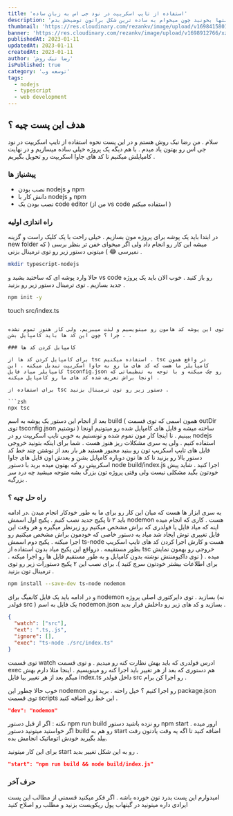 ```yaml
---
title: 'استفاده از تایپ اسکریپت در نود جی اس به زبان ساده'
description: 'اگه شما هم توی کانفیگ کردن تایپ اسکریپت در نود جی اس مشکل دارید این پست رو تا انتها بخونید چون میخوام به ساده ترین شکل براتون توضیحش بدم .'
thumbnail: 'https://res.cloudinary.com/rezankv/image/upload/v1698415801/nh2pdsgizlivtg1qmtjk.jpg'
banner: 'https://res.cloudinary.com/rezankv/image/upload/v1698912766/xzjiiyzhateg6xlvvvey.webp'
publishedAt: 2023-01-11
updatedAt: 2023-01-11
createdAt: 2023-01-11
author: 'رضا نیک روش'
isPublished: true
category: 'توسعه وب'
tags:
  - nodejs
  - typescript
  - web development
---
```


## هدف این پست چیه ؟

سلام . من رضا نیک روش هستم و در این پست نحوه استفاده از تایپ اسکریپت در نود جی اس رو بهتون یاد میدم . با هم دیگه یک پروژه خیلی ساده میسازیم و در نهایت کامپایلش میکنیم تا کد های جاوا اسکریپت رو تحویل بگیریم .

### پیشنیاز ها

- نصب بودن nodejs و npm
- دانش کار با nodejs و npm
- نصب بودن یک code editor (من از vs code استفاده میکنم )

### راه اندازی اولیه

در ابتدا باید یک پوشه برای پروژه مون بسازیم . خیلی راحت با یک کلیک راست و گزینه new folder میشه این کار رو انجام داد ولی اگر میخوای خفن تر بنظر برسی ( که نمیرسی 😂 ) میتونی دستور زیر رو توی ترمینال بزنی .

```zsh
mkdir typescript-nodejs
```

حالا وارد پوشه ای که ساختید بشید و vs code رو باز کنید .
خوب الان باید یک پروژه جدید بسازیم .
توی ترمینال دستور زیر رو بزنید .

```zsh
npm init -y
```


touch src/index.ts
```

توی این پوشه کد هامون رو مینویسیم و لذت میبریم. ولی کار هنوز تموم نشده . چرا ؟ چون این کد ها باید کامپایل بشن .

### کامپایل کردن کد ها

برای کامپایل کردن کد ها از tsc استفاده میکنیم . tsc در واقع همون کامپایلر ما هست که کد های ما رو به جاوا اسکریپت تبدیل میکنه . این کامپایلر میاد فایل tsconfig.json رو چک میکنه و با توجه به تنظیماتی که اونجا براش تعریف شده کد های ما رو کامپایل میکنه .

برای استفاده از tsc دستور زیر رو توی ترمینال بزنید .

```zsh
npx tsc
```

بعد از انجام این دستور یک پوشه به اسم build ( همون اسمی که توی قسمت outDir توی tsconfig.json نوشتیم ) ساخته میشه و فایل های کامپایل شده رو میتونیم اونجا ببینیم .
تا اینجا کار مون تموم شده و تونستیم به خوبی تایپ اسکریپت رو در nodejs استفاده کنیم . ولی یه سری مشکلات ریز هنوز هست . شما برای اینکه بتونید خروجی فایل های تایپ اسکریپ تون رو ببنید مجبور هستید هر بار بعد از نوشتن چند خط کد دستور بالا رو بزنید تا کد ها تون دوباره کامپایل بشن و بعدش اون فایل های جاوا اسکریپتی رو که بهتون میده برید با دستور node build/index.js اجرا کنید . شاید پیش خودتون بگید مشکلی نیست ولی وقتی پروژه تون بزرگ بشه متوجه میشید چه درد سر بزرگیه .

### راه حل چیه ؟

یه سری ابزار ها هست که میان این کار رو برای ما به طور خودکار انجام میدن .در ادامه باید ۲ تا پکیج جدید نصب کنیم . پکیج اول اسمش nodemon هست . کاری که انجام میده اینه که میاد فایل یا فولدری که براش مشخص میکنیم رو زیرنظر میگیره و هر وقت این فایل تغییری توش ایجاد شد میاد یه دستور خاصی که خودمون براش مشخص میکنیم رو اجرا میکنه .
پکیج دوم اسمش ts-node هست و کارش اجرا کردن کد های تایپ اسکریپ بطور مستقیمه . درواقع این پکیج میاد بدون استفاده از tsc خروجی رو بهمون نمایش میده . ( توی داکیومنتش نوشته بدون کامپایل و به طور مستقیم فایل ها رو اجرا میکنه . برای اطلاعات بیشتر خودتون سرچ کنید ).
برای نصب این ۲ پکیج دستورات زیر رو توی ترمینال تون بزنید .

```zsh
npm install --save-dev ts-node nodemon
```

و در ادامه باید یک فایل کانفیگ برای nodemon بسازید . توی دایرکتوری اصلی پروژه (نه فولدر src ) یک فایل به اسم nodemon.json بسازید و کد های زیر رو داخلش قرار بدید .

```json
{
  "watch": ["src"],
  "ext": ".ts,.js",
  "ignore": [],
  "exec": "ts-node ./src/index.ts"
}
```

توی قسمت watch ادرس فولدری که باید بهش نظارت کنه رو میدیم . و توی قسمت exec هم دستوری که بعد از هر تغییر باید اجرا کنه رو مینویسیم . اینجا مثلا دارم بهش میگم بعد از هر تغییر بیا فایل index.ts داخل فولدر src رو اجرا کن برام .

خوب حالا چطور این nodemon رو اجرا کنیم ؟ خیل راحته . برید توی package.json توی قسمت scripts این خط رو اضافه کنید .

```json
"dev": "nodemon"
```

نکته : اگر از قبل دستور npm run build رو نزده باشید دستور npm start ارور میده . اگر خواستید میتونید دستور build رو هم به start اضافه کنید تا اگه یه وقت یادتون رفت بیلد بگیرید خودش اتوماتیک انجامش بده.

برای این کار میتونید start رو به این شکل تغییر بدید .

```json
"start": "npm run build && node build/index.js"

```

### حرف آخر

امیدوارم این پست بدرد تون خورده باشه . اگر فکر میکنید قسمتی از مطالب این پست ایرادی داره میتونید در گیتهاب پول ریکویست بزنید و مطلب رو اصلاح کنید
